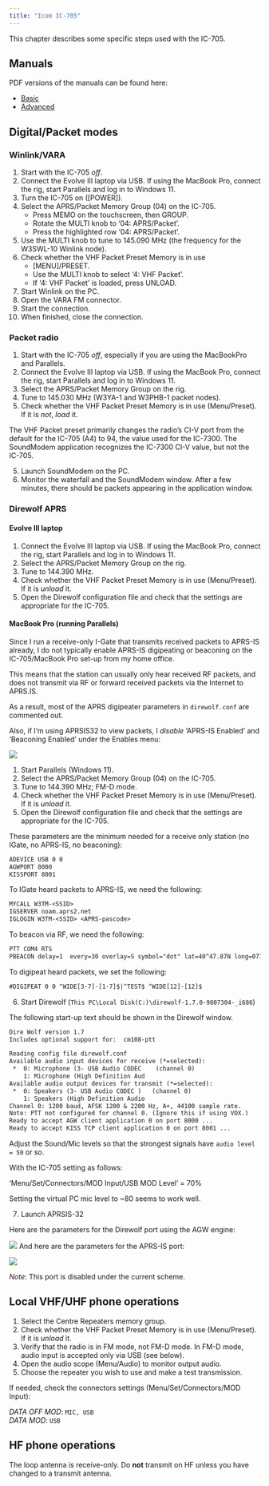 ```yaml
---
title: "Icom IC-705"
---
```


This chapter describes some specific steps used with the IC-705.

## Manuals

PDF versions of the manuals can be found here:

- [Basic](pdf/IC-705_ENG_Basic_6.pdf)
- [Advanced](pdf/IC-705_ENG_Advanced_3.pdf)

## Digital/Packet modes

### Winlink/VARA

1. Start with the IC-705 *off*.
1. Connect the Evolve III laptop via USB. If using the MacBook Pro, connect the rig, start Parallels and log in to Windows 11.
2. Turn the IC-705 on ([POWER]).
2. Select the APRS/Packet Memory Group (04) on the IC-705.
    - Press MEMO on the touchscreen, then GROUP.
    - Rotate the MULTI knob to '04: APRS/Packet'.
    - Press the highlighted row '04: APRS/Packet'.
3. Use the MULTI knob to tune to 145.090 MHz (the frequency for the W3SWL-10 Winlink node).
4. Check whether the VHF Packet Preset Memory is in use 
    - [MENU]/PRESET.
    - Use the MULTI knob to select '4: VHF Packet'.
    - If '4: VHF Packet' is loaded, press UNLOAD.
5. Start Winlink on the PC.
6. Open the VARA FM connector.
7. Start the connection.
8. When finished, close the connection.

### Packet radio

1. Start with the IC-705 *off*, especially if you are using the MacBookPro and Parallels.
1. Connect the Evolve III laptop via USB. If using the MacBook Pro, connect the rig, start Parallels and log in to Windows 11.
2. Select the APRS/Packet Memory Group on the rig.
3. Tune to 145.030 MHz (W3YA-1 and W3PHB-1 packet nodes).
4. Check whether the VHF Packet Preset Memory is in use (Menu/Preset). If it is *not*, *load* it.

::: {.callout-note}

The VHF Packet preset primarily changes the radio's CI-V port from the default for the IC-705 (A4) to 94, the value used for the IC-7300.
The SoundModem application recognizes the IC-7300 CI-V value, but not the IC-705.

:::

5. Launch SoundModem on the PC.
6. Monitor the waterfall and the SoundModem window. After a few minutes, there should be packets appearing in the application window.

### Direwolf APRS

#### Evolve III laptop

1. Connect the Evolve III laptop via USB. If using the MacBook Pro, connect the rig, start Parallels and log in to Windows 11.
2. Select the APRS/Packet Memory Group on the rig.
3. Tune to 144.390 MHz.
4. Check whether the VHF Packet Preset Memory is in use (Menu/Preset). If it is *unload* it.
5. Open the Direwolf configuration file and check that the settings are appropriate for the IC-705.

#### MacBook Pro (running Parallels)

::: {.callout-note}

Since I run a receive-only I-Gate that transmits received packets to APRS-IS already, I do not typically enable APRS-IS digipeating or beaconing on the IC-705/MacBook Pro set-up from my home office.

This means that the station can usually only hear received RF packets, and does not transmit via RF or forward received packets via the Internet to APRS.IS.

As a result, most of the APRS digipeater parameters in `direwolf.conf` are commented out.

Also, if I'm using APRSIS32 to view packets, I *disable* 'APRS-IS Enabled' and 'Beaconing Enabled' under the Enables menu:

![](img/aprsis32-aprsis-enables-menu.png)

:::

1. Start Parallels (Windows 11).
2. Select the APRS/Packet Memory Group (04) on the IC-705.
3. Tune to 144.390 MHz; FM-D mode.
4. Check whether the VHF Packet Preset Memory is in use (Menu/Preset). If it is *unload* it.
5. Open the Direwolf configuration file and check that the settings are appropriate for the IC-705.

These parameters are the minimum needed for a receive only station (no IGate, no APRS-IS, no beaconing):

```default
ADEVICE USB 0 0
AGWPORT 8000
KISSPORT 8001
```

To IGate heard packets to APRS-IS, we need the following:

```default
MYCALL W3TM-<SSID>
IGSERVER noam.aprs2.net
IGLOGIN W3TM-<SSID> <APRS-pascode>
```

To beacon via RF, we need the following:

```default
PTT COM4 RTS
PBEACON delay=1  every=30 overlay=S symbol="dot" lat=40^47.87N long=077^30.95W power=10 height=10 gain=1 comment="State College PA" via=WIDE1-1
```

To digipeat heard packets, we set the following:

```default
#DIGIPEAT 0 0 ^WIDE[3-7]-[1-7]$|^TEST$ ^WIDE[12]-[12]$
```


6. Start Direwolf (`This PC\Local Disk(C:)\direwolf-1.7.0-9807304-_i686`)

The following start-up text should be shown in the Direwolf window.

```default
Dire Wolf version 1.7
Includes optional support for:  cm108-ptt

Reading config file direwolf.conf
Available audio input devices for receive (*=selected):
 *  0: Microphone (3- USB Audio CODEC    (channel 0)
    1: Microphone (High Definition Aud
Available audio output devices for transmit (*=selected):
 *  0: Speakers (3- USB Audio CODEC )   (channel 0)
    1: Speakers (High Definition Audio
Channel 0: 1200 baud, AFSK 1200 & 2200 Hz, A+, 44100 sample rate.
Note: PTT not configured for channel 0. (Ignore this if using VOX.)
Ready to accept AGW client application 0 on port 8000 ...
Ready to accept KISS TCP client application 0 on port 8001 ...
```

::: {.callout-note}

Adjust the Sound/Mic levels so that the strongest signals have `audio level = 50` or so.

With the IC-705 setting as follows:

'Menu/Set/Connectors/MOD Input/USB MOD Level' = 70%

Setting the virtual PC mic level to ~80 seems to work well.

:::

7. Launch APRSIS-32 

Here are the parameters for the Direwolf port using the AGW engine:

![](img/aprsis-direwolf-agw-params.png)
And here are the parameters for the APRS-IS port:

![](img/aprsis32-aprsis-port-params.png)

*Note*: This port is disabled under the current scheme.

## Local VHF/UHF phone operations

1. Select the Centre Repeaters memory group.
2. Check whether the VHF Packet Preset Memory is in use (Menu/Preset). If it is *unload* it.
3. Verify that the radio is in FM mode, not FM-D mode. In FM-D mode, audio input is accepted only via USB (see below).
3. Open the audio scope (Menu/Audio) to monitor output audio.
4. Choose the repeater you wish to use and make a test transmission.

::: {.callout-note}

If needed, check the connectors settings (Menu/Set/Connectors/MOD Input):

*DATA OFF MOD*: `MIC, USB`</br>
*DATA MOD*: `USB`

:::

## HF phone operations

::: {.callout-warning}

The loop antenna is receive-only.
Do **not** transmit on HF unless you have changed to a transmit antenna.

:::




